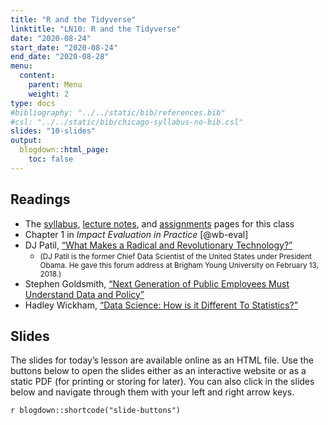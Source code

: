 ```yaml
---
title: "R and the Tidyverse"
linktitle: "LN10: R and the Tidyverse"
date: "2020-08-24"
start_date: "2020-08-24"
end_date: "2020-08-28"
menu:
  content:
    parent: Menu
    weight: 2
type: docs
#bibliography: "../../static/bib/references.bib"
#csl: "../../static/bib/chicago-syllabus-no-bib.csl"
slides: "10-slides"
output:
  blogdown::html_page:
    toc: false
---
```


## Readings

- The [syllabus](/), [lecture notes](/lecture-notes/), and [assignments](/assigment/) pages for this class
- <i class="fas fa-book"></i> Chapter 1 in *Impact Evaluation in Practice* [@wb-eval]
- <i class="fab fa-youtube"></i> DJ Patil, ["What Makes a Radical and Revolutionary Technology?"](https://www.youtube.com/watch?v=UOoMzaWOQJA) 
    - <small>(DJ Patil is the former Chief Data Scientist of the United States under President Obama. He gave this forum address at Brigham Young University on February 13, 2018.)</small>
- <i class="fas fa-external-link-square-alt"></i> Stephen Goldsmith, ["Next Generation of Public Employees Must Understand Data and Policy"](http://www.govtech.com/opinion/Next-Generation-Public-Employees-Must-Understand-Data-Policy.html)
- <i class="fas fa-external-link-square-alt"></i> Hadley Wickham, ["Data Science: How is it Different To Statistics?"](http://bulletin.imstat.org/2014/09/data-science-how-is-it-different-to-statistics%E2%80%89/)


## Slides

The slides for today's lesson are available online as an HTML file. Use the buttons below to open the slides either as an interactive website or as a static PDF (for printing or storing for later). You can also click in the slides below and navigate through them with your left and right arrow keys.

`r blogdown::shortcode("slide-buttons")`

